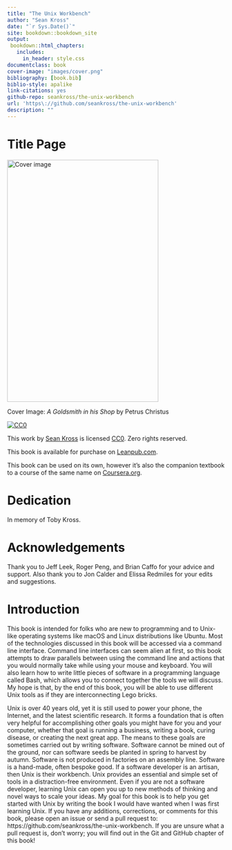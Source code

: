 ```yaml
--- 
title: "The Unix Workbench"
author: "Sean Kross"
date: "`r Sys.Date()`"
site: bookdown::bookdown_site
output:
 bookdown::html_chapters:
   includes:
     in_header: style.css
documentclass: book
cover-image: "images/cover.png"
bibliography: [book.bib]
biblio-style: apalike
link-citations: yes
github-repo: seankross/the-unix-workbench
url: 'https\://github.com/seankross/the-unix-workbench'
description: ""
---
```


# Title Page {-}

<img src="images/cover.png" width="350" height="560" alt="Cover image" />

Cover Image: *A Goldsmith in his Shop* by Petrus Christus

[![CC0](images/cc0.png)](https://creativecommons.org/publicdomain/zero/1.0/)

This work by [Sean Kross](http://seankross.com) is licensed 
[CC0](https://creativecommons.org/publicdomain/zero/1.0/). Zero rights reserved.

This book is available for purchase on [Leanpub.com](https://leanpub.com/unix).

This book can be used on its own, however it's also the companion textbook to
a course of the same name on [Coursera.org](https://www.coursera.org/learn/unix).

# Dedication {-}

In memory of Toby Kross.

# Acknowledgements {-}

Thank you to Jeff Leek, Roger Peng, and Brian Caffo for your advice and support.
Also thank you to Jon Calder and Elissa Redmiles for your edits and suggestions.

# Introduction {-}

This book is intended for folks who are new to programming and to Unix-like
operating systems like macOS and Linux distributions like Ubuntu. Most of the
technologies discussed in this book will be accessed via a command line
interface. Command line interfaces can seem alien at first, so this book
attempts to draw parallels between using the command line and actions that you
would normally take while using your mouse and keyboard.
You will also learn how to write little pieces of software in a programming
language called Bash, which allows you to connect together the tools we will
discuss. My hope is that, by the end of this book, you will be able to use 
different Unix tools as if they are interconnecting Lego bricks.

Unix is over 40 years old, yet it is still used to power your phone,
the Internet, and the latest scientific research. It forms a foundation 
that is often very helpful for accomplishing other goals you might have for you
and your computer, whether that goal is running a business, writing a book, 
curing disease, or creating the next great app. The means to these goals are 
sometimes carried out by writing software.
Software cannot be mined out of the ground, nor can software seeds be planted in
spring to harvest by autumn. Software is not produced in factories on an
assembly line. Software is a hand-made, often bespoke good. If a software
developer is an artisan, then Unix is their workbench. Unix provides an
essential and simple set of tools in a distraction-free environment. Even if
you are not a software developer, learning Unix can open you up to new methods
of thinking and novel ways to scale your ideas. My goal
for this book is to help you get started with Unix by writing the book I would
have wanted when I was first learning Unix. If you have any additions,
corrections, or comments for this book, please open an issue or send a pull
request to: https://github.com/seankross/the-unix-workbench. If you are unsure
what a pull request is, don't worry; you will find out in the Git and GitHub
chapter of this book!
